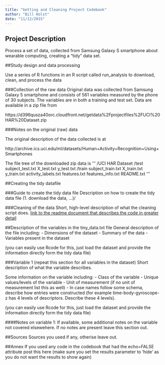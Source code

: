 ```yaml
---
title: "Getting and Cleaning Project Codebook"
author: "Bill Holst"
date: "11/12/2015"
---
```


## Project Description

Process a set of data, collected from Samsung Galaxy S smartphone about wearable computing, creating a "tidy" data set. 

##Study design and data processing

Use a series of R functions in an R script called run_analysis to download, clean, and process the data

###Collection of the raw data
Original data was collected from Samsung Galaxy 5 smartphone and consists of 561 variables measured by the phone of 30 subjects.  The variables are in both a training and test set.  Data are available in a zip file from

https://d396qusza40orc.cloudfront.net/getdata%2Fprojectfiles%2FUCI%20HAR%20Dataset.zip 

###Notes on the original (raw) data 

The original description of the data collected is at 

http://archive.ics.uci.edu/ml/datasets/Human+Activity+Recognition+Using+Smartphones 

The file tree of the downloaded zip data is
'''
  /UCI HAR Dataset
     /test
       subject_test.txt
       X_test.txt
       y_test.txt
     /train
       subject_train.txt
       X_train.txt
       y_train.txt
     activity_labels.txt
     features.txt
     features_info.txt
     README.txt
'''

##Creating the tidy datafile

###Guide to create the tidy data file
Description on how to create the tidy data file (1. download the data, ...)/

###Cleaning of the data
Short, high-level description of what the cleaning script does. [link to the readme document that describes the code in greater detail]()

##Description of the variables in the tiny_data.txt file
General description of the file including:
 - Dimensions of the dataset
 - Summary of the data
 - Variables present in the dataset

(you can easily use Rcode for this, just load the dataset and provide the information directly form the tidy data file)

###Variable 1 (repeat this section for all variables in the dataset)
Short description of what the variable describes.

Some information on the variable including:
 - Class of the variable
 - Unique values/levels of the variable
 - Unit of measurement (if no unit of measurement list this as well)
 - In case names follow some schema, describe how entries were constructed (for example time-body-gyroscope-z has 4 levels of descriptors. Describe these 4 levels). 

(you can easily use Rcode for this, just load the dataset and provide the information directly form the tidy data file)

####Notes on variable 1:
If available, some additional notes on the variable not covered elsewehere. If no notes are present leave this section out.

##Sources
Sources you used if any, otherise leave out.

##Annex
If you used any code in the codebook that had the echo=FALSE attribute post this here (make sure you set the results parameter to 'hide' as you do not want the results to show again)
